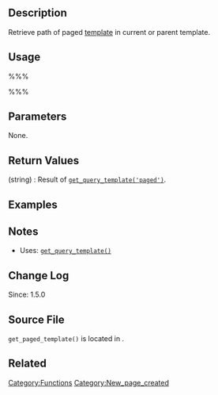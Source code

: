 == Description ==
Retrieve path of paged [[Templates|template]] in current or parent template. 

== Usage ==
%%%<?php get_paged_template() ?>%%%

== Parameters ==
None.

== Return Values ==
; (string) : Result of [[Function_Reference/get_query_template|<tt>get_query_template('paged')</tt>]].

== Examples ==
<!-- Need creative examples. Feel free to link to external examples. -->

== Notes ==
* Uses: [[Function_Reference/get_query_template|<tt>get_query_template()</tt>]]

== Change Log ==
Since: 1.5.0

== Source File ==
<!-- Need links to current source code files -->
<tt>get_paged_template()</tt> is located in {{Trac|wp-includes/template.php}}.

== Related ==
<!--
    To Do:
    Need to find related functions.
    Need to create groups of functions and create templates to add them to a page quickly.
    Some functions may be related to many groups of functions.
-->

{{Tag Footer}}

[[Category:Functions]]
[[Category:New_page_created]]